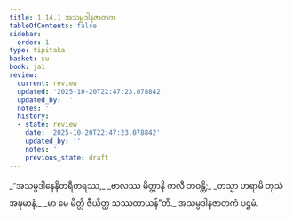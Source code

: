 ```yaml
---
title: 1.14.1 အသမ္ပဒါနဇာတက
tableOfContents: false
sidebar:
  order: 1
type: tipitaka
basket: su
book: ja1
review:
  current: review
  updated: '2025-10-20T22:47:23.078842'
  updated_by: ''
  notes: ''
  history:
  - state: review
    date: '2025-10-20T22:47:23.078842'
    updated_by: ''
    notes: ''
    previous_state: draft
---
```



<DynamicBreadcrumb />


<ReviewStatus review={frontmatter.review} showDetails={true} />

<HypothesisAnnotation frontmatter={frontmatter} />

<Division number="131" book="ja1" e="ch" v="22" p="30">

<Paragraph number="291" type="verses" book="ja1">
_“အသမ္ပဒါနေနိတရီတရဿ,_  
_ဗာလဿ မိတ္တာနိ ကလီ ဘဝန္တိ;_  
_တသ္မာ ဟရာမိ ဘုသံ အဍ္ဎမာနံ,_  
_မာ မေ မိတ္တိ ဇီယိတ္ထ သဿတာယန်”တိ._  


</Paragraph>
</Division>

<Paragraph number="292" type="center" book="ja1">
အသမ္ပဒါနဇာတကံ ပဌမံ.
</Paragraph>